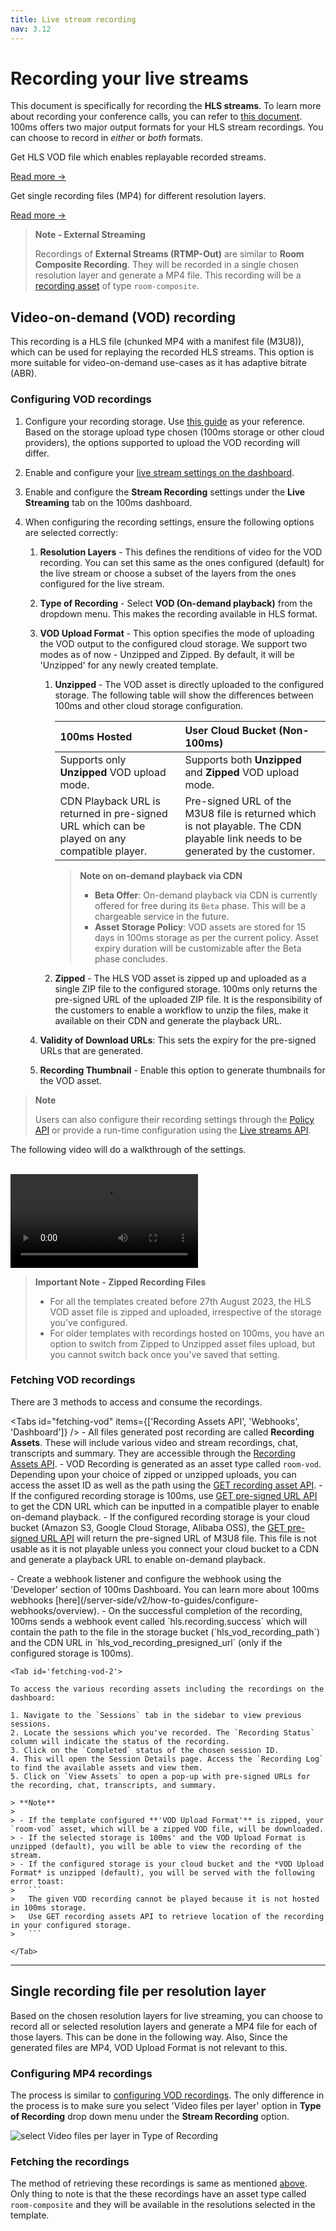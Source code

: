 ```yaml
---
title: Live stream recording
nav: 3.12
---
```


# Recording your live streams

This document is specifically for recording the **HLS streams**. To learn more about recording your conference calls, you can refer to [this document](/get-started/v2/get-started/features/recordings/overview).
100ms offers two major output formats for your HLS stream recordings. You can choose to record in _either_ or _both_ formats.

<FlexContainer>
<Callout icon="LinkTwoIcon" title="Video-on-demand (VOD) recording">

Get HLS VOD file which enables replayable recorded streams.

[Read more →](#video-on-demand-vod-recording)

</Callout>

<Callout icon="LinkTwoIcon" title="Single file per layer">

Get single recording files (MP4) for different resolution layers.

[Read more →](#single-recording-file-per-resolution-layer-mp4)

</Callout>
</FlexContainer>

> **Note - External Streaming**
>
> Recordings of **External Streams (RTMP-Out)** are similar to **Room Composite Recording**. They will be recorded in a single chosen resolution layer and generate a MP4 file. This recording will be a [recording asset](/server-side/v2/api-reference/recording-assets/overview#asset-types) of type `room-composite`.

## Video-on-demand (VOD) recording

This recording is a HLS file (chunked MP4 with a manifest file (M3U8)), which can be used for replaying the recorded HLS streams. This option is more suitable for video-on-demand use-cases as it has adaptive bitrate (ABR).

### Configuring VOD recordings

1. Configure your recording storage. Use [this guide](/get-started/v2/get-started/features/recordings/recording-assets/storage-configuration) as your reference. Based on the storage upload type chosen (100ms storage or other cloud providers), the options supported to upload the VOD recording will differ.
2. Enable and configure your [live stream settings on the dashboard](/get-started/v2/get-started/features/live-streaming#customize-the-stream).
3. Enable and configure the **Stream Recording** settings under the **Live Streaming** tab on the 100ms dashboard.
4. When configuring the recording settings, ensure the following options are selected correctly:

    1. **Resolution Layers** - This defines the renditions of video for the VOD recording. You can set this same as the ones configured (default) for the live stream or choose a subset of the layers from the ones configured for the live stream.
    2. **Type of Recording** - Select **VOD (On-demand playback)** from the dropdown menu. This makes the recording available in HLS format.
    3. **VOD Upload Format** - This option specifies the mode of uploading the VOD output to the configured cloud storage. We support two modes as of now - Unzipped and Zipped. By default, it will be 'Unzipped' for any newly created template.

        1. **Unzipped** - The VOD asset is directly uploaded to the configured storage. The following table will show the differences between 100ms and other cloud storage configuration.

            | 100ms Hosted                                                                                 | User Cloud Bucket (Non-100ms)                                                                                                   |
            | :------------------------------------------------------------------------------------------- | :------------------------------------------------------------------------------------------------------------------------------ |
            | Supports only **Unzipped** VOD upload mode.                                                  | Supports both **Unzipped** and **Zipped** VOD upload mode.                                                                      |
            | CDN Playback URL is returned in pre-signed URL which can be played on any compatible player. | Pre-signed URL of the M3U8 file is returned which is not playable. The CDN playable link needs to be generated by the customer. |

            > **Note on on-demand playback via CDN**
            >
            > - **Beta Offer**: On-demand playback via CDN is currently offered for free during its `Beta` phase. This will be a chargeable service in the future.
            > - **Asset Storage Policy**: VOD assets are stored for 15 days in 100ms storage as per the current policy. Asset expiry duration will be customizable after the Beta phase concludes.

        2. **Zipped** - The HLS VOD asset is zipped up and uploaded as a single ZIP file to the configured storage. 100ms only returns the pre-signed URL of the uploaded ZIP file. It is the responsibility of the customers to enable a workflow to unzip the files, make it available on their CDN and generate the playback URL.

    4. **Validity of Download URLs**: This sets the expiry for the pre-signed URLs that are generated.
    5. **Recording Thumbnail** - Enable this option to generate thumbnails for the VOD asset.

> **Note**
>
> Users can also configure their recording settings through the [Policy API](/server-side/v2/api-reference/policy/create-template-via-api) or provide a run-time configuration using the [Live streams API](/server-side/v2/api-reference/live-streams/start-live-stream-for-room).

The following video will do a walkthrough of the settings.

<br />
<video loop="true" controls="controls" id="vid">
    <source
        src="https://storage.googleapis.com/100ms-cms-prod/cms/enable_vod_recording_l_aa16608ff0/enable_vod_recording_l_aa16608ff0.mp4?updated_at=2023-08-24T07:09:42.167Z"
        type="video/mp4"
    />
</video>
<br />

> **Important Note - Zipped Recording Files**
>
> -   For all the templates created before 27th August 2023, the HLS VOD asset file is zipped and uploaded, irrespective of the storage you've configured.
> -   For older templates with recordings hosted on 100ms, you have an option to switch from Zipped to Unzipped asset files upload, but you cannot switch back once you've saved that setting.

### Fetching VOD recordings

There are 3 methods to access and consume the recordings.

<Tabs id="fetching-vod" items={['Recording Assets API', 'Webhooks', 'Dashboard']} />
<Tab id="fetching-vod-0">
    - All files generated post recording are called **Recording Assets**. These will include various
    video and stream recordings, chat, transcripts and summary. They are accessible through the
    [Recording Assets API](/server-side/v2/api-reference/recording-assets/overview). - VOD Recording
    is generated as an asset type called `room-vod`. Depending upon your choice of zipped or
    unzipped uploads, you can access the asset ID as well as the path using the [GET recording asset
    API](/server-side/v2/api-reference/recording-assets/get-asset). - If the configured recording
    storage is 100ms, use [GET pre-signed URL
    API](/server-side/v2/api-reference/recording-assets/get-presigned-url) to get the CDN URL which
    can be inputted in a compatible player to enable on-demand playback. - If the configured
    recording storage is your cloud bucket (Amazon S3, Google Cloud Storage, Alibaba OSS), the [GET
    pre-signed URL API](/server-side/v2/api-reference/recording-assets/get-presigned-url) will
    return the pre-signed URL of M3U8 file. This file is not usable as it is not playable unless you
    connect your cloud bucket to a CDN and generate a playback URL to enable on-demand playback.
</Tab>

<Tab id="fetching-vod-1">
    - Create a webhook listener and configure the webhook using the 'Developer' section of 100ms
    Dashboard. You can learn more about 100ms webhooks
    [here](/server-side/v2/how-to-guides/configure-webhooks/overview). - On the successful
    completion of the recording, 100ms sends a webhook event called `hls.recording.success` which
    will contain the path to the file in the storage bucket (`hls_vod_recording_path`) and the CDN
    URL in `hls_vod_recording_presigned_url` (only if the configured storage is 100ms).
</Tab>

    <Tab id='fetching-vod-2'>

    To access the various recording assets including the recordings on the dashboard:

    1. Navigate to the `Sessions` tab in the sidebar to view previous sessions.
    2. Locate the sessions which you've recorded. The `Recording Status` column will indicate the status of the recording.
    3. Click on the `Completed` status of the chosen session ID.
    4. This will open the Session Details page. Access the `Recording Log` to find the available assets and view them.
    5. Click on `View Assets` to open a pop-up with pre-signed URLs for the recording, chat, transcripts, and summary.

    > **Note**
    >
    > - If the template configured **'VOD Upload Format'** is zipped, your `room-vod` asset, which will be a zipped VOD file, will be downloaded.
    > - If the selected storage is 100ms' and the VOD Upload Format is unzipped (default), you will be able to view the recording of the stream.
    > - If the configured storage is your cloud bucket and the *VOD Upload Format* is unzipped (default), you will be served with the following error toast:
    >   ```
    >   The given VOD recording cannot be played because it is not hosted in 100ms storage.
    >   Use GET recording assets API to retrieve location of the recording in your configured storage.
    >   ```

    </Tab>

---

## Single recording file per resolution layer

Based on the chosen resolution layers for live streaming, you can choose to record all or selected resolution layers and generate a MP4 file for each of those layers. This can be done in the following way. Also, Since the generated files are MP4, VOD Upload Format is not relevant to this.

### Configuring MP4 recordings

The process is similar to [configuring VOD recordings](/get-started/v2/get-started/features/recordings/live-stream-recording#configuring-vod-recordings). The only difference in the process is to make sure you select 'Video files per layer' option in **Type of Recording** drop down menu under the **Stream Recording** option.

![select Video files per layer in Type of Recording](/docs/v2/type-of-recording-dashboard.png)

### Fetching the recordings

The method of retrieving these recordings is same as mentioned [above](#fetching-vod-recordings). Only thing to note is that the these recordings have an asset type called `room-composite` and they will be available in the resolutions selected in the template.
